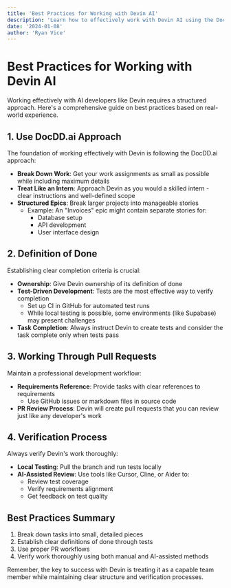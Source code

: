 ```yaml
---
title: 'Best Practices for Working with Devin AI'
description: 'Learn how to effectively work with Devin AI using the DocDD.ai approach, proper task management, and testing strategies'
date: '2024-01-08'
author: 'Ryan Vice'
---
```


# Best Practices for Working with Devin AI

Working effectively with AI developers like Devin requires a structured approach. Here's a comprehensive guide on best practices based on real-world experience.

## 1. Use DocDD.ai Approach

The foundation of working effectively with Devin is following the DocDD.ai approach:

- **Break Down Work**: Get your work assignments as small as possible while including maximum details
- **Treat Like an Intern**: Approach Devin as you would a skilled intern - clear instructions and well-defined scope
- **Structured Epics**: Break larger projects into manageable stories
  - Example: An "Invoices" epic might contain separate stories for:
    - Database setup
    - API development
    - User interface design

## 2. Definition of Done

Establishing clear completion criteria is crucial:

- **Ownership**: Give Devin ownership of its definition of done
- **Test-Driven Development**: Tests are the most effective way to verify completion
  - Set up CI in GitHub for automated test runs
  - While local testing is possible, some environments (like Supabase) may present challenges
- **Task Completion**: Always instruct Devin to create tests and consider the task complete only when tests pass

## 3. Working Through Pull Requests

Maintain a professional development workflow:

- **Requirements Reference**: Provide tasks with clear references to requirements
  - Use GitHub issues or markdown files in source code
- **PR Review Process**: Devin will create pull requests that you can review just like any developer's work

## 4. Verification Process

Always verify Devin's work thoroughly:

- **Local Testing**: Pull the branch and run tests locally
- **AI-Assisted Review**: Use tools like Cursor, Cline, or Aider to:
  - Review test coverage
  - Verify requirements alignment
  - Get feedback on test quality

## Best Practices Summary

1. Break down tasks into small, detailed pieces
2. Establish clear definitions of done through tests
3. Use proper PR workflows
4. Verify work thoroughly using both manual and AI-assisted methods

Remember, the key to success with Devin is treating it as a capable team member while maintaining clear structure and verification processes.
